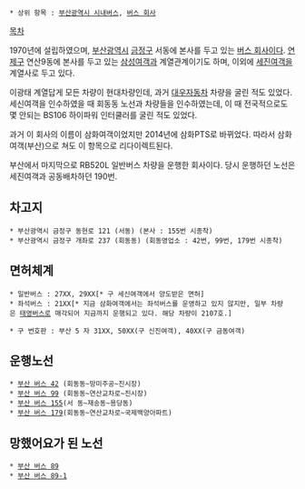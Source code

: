  * 상위 항목 : [[부산광역시 시내버스]], [[버스 회사]]

[[목차]]

1970년에 설립하였으며, [[부산광역시]] [[금정구]] 서동에 본사를 두고 있는 [[버스 회사]]이다. [[연제구]] 연산9동에 본사를 두고 있는 [[삼성여객]]과 계열관계이기도 하며, 이외에 [[세진여객]]을 계열사로 두고 있다.

이광태 계열답게 모든 차량이 현대차량인데, 과거 [[대우자동차]] 차량을 굴린 적도 있었다. 세신여객을 인수하였을 때 회동동 노선과 차량들을 인수하였는데, 이 때 전국적으로도 몇 안되는 BS106 하이파워 인터쿨러를 굴린 적도 있었다.

과거 이 회사의 이름이 삼화여객이었지만 2014년에 삼화PTS로 바뀌었다. 따라서 삼화여객(부산)으로 쳐도 이 항목으로 리다이렉트된다.

부산에서 마지막으로 RB520L 일반버스 차량을 운행한 회사이다. 당시 운행하던 노선은 세진여객과 공동배차하던 190번.

== 차고지 ==
 * 부산광역시 금정구 동현로 121 (서동) (본사 : 155번 시종착)
 * 부산광역시 금정구 개좌로 237 (회동동) (회동영업소 : 42번, 99번, 179번 시종착)

== 면허체계 ==
 * 일반버스 : 27XX, 29XX[* 구 세신여객에서 양도받은 면허]
 * 좌석버스 : 21XX[* 지금 삼화여객에서는 좌석버스를 운영하고 있지 않지만, 일부 차량은 [[태영버스]]로 매각되어 지금까지 운행되고 있다. 해당 차량이 2107호.]

 * 구 번호판 : 부산 5 자 31XX, 50XX(구 신진여객), 40XX(구 금동여객)
== 운행노선 ==
 * [[부산 버스 42]] (회동동~망미주공~진시장)
 * [[부산 버스 99]] (회동동~연산교차로~진시장)
 * [[부산 버스 155]](서 동~재송동~용당동)
 * [[부산 버스 179]](회동동~연산교차로~국제백양아파트)

== 망했어요가 된 노선 ==
 * [[부산 버스 89]]
 * [[부산 버스 89-1]]
